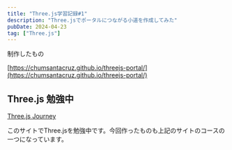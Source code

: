 ```yaml
---
title: "Three.js学習記録#1"
description: "Three.jsでポータルにつながる小道を作成してみた"
pubDate: 2024-04-23
tag: ["Three.js"]
---
```



制作したもの

[https://chumsantacruz.github.io/threejs-portal/](https://chumsantacruz.github.io/threejs-portal/)

## Three.js 勉強中

[Three.js Journey](https://threejs-journey.com/)

このサイトでThree.jsを勉強中です。今回作ったものも上記のサイトのコースの一つになっています。
